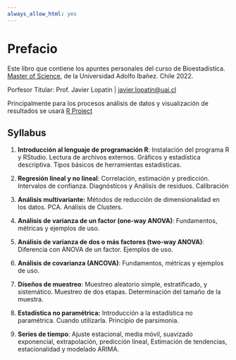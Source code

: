 ```yaml
---
always_allow_html: yes
---
```


# Prefacio {#prefacio}


Este libro que contiene los apuntes personales del curso de Bioestadística. [Master of Science](https://ingenieria.uai.cl/master-of-science/master-of-science-in-data-science/), de la Universidad Adolfo Ibañez. Chile 2022.

Porfesor Titular: Prof. Javier Lopatin \| [javier.lopatin\@uai.cl](javier.lopatin@uai.cl)

Principalmente para los procesos análisis de datos y visualización de resultados se usará [R Project](https://www.r-project.org)

## Syllabus

1.  **Introducción al lenguaje de programación R**: Instalación del programa R y RStudio. Lectura de archivos externos. Gráficos y estadística descriptiva. Tipos básicos de herramientas estadísticas.

2.  **Regresión lineal y no lineal**: Correlación, estimación y predicción. Intervalos de confianza. Diagnósticos y Análisis de residuos. Calibración

3.  **Análisis multivariante:** Métodos de reducción de dimensionalidad en los datos. PCA. Análisis de Clusters.

4.  **Análisis de varianza de un factor (one-way ANOVA)**: Fundamentos, métricas y ejemplos de uso.

5.  **Análisis de varianza de dos o más factores (two-way ANOVA)**: Diferencia con ANOVA de un factor. Ejemplos de uso.

6.  **Análisis de covarianza (ANCOVA)**: Fundamentos, métricas y ejemplos de uso.

7.  **Diseños de muestreo**: Muestreo aleatorio simple, estratificado, y sistemático. Muestreo de dos etapas. Determinación del tamaño de la muestra.

8.  **Estadística no paramétrica:** Introducción a la estadística no paramétrica. Cuando utilizarla. Principio de parsimonia.

9.  **Series de tiempo**: Ajuste estacional, media móvil, suavizado exponencial, extrapolación, predicción lineal, Estimación de tendencias, estacionalidad y modelado ARIMA.
